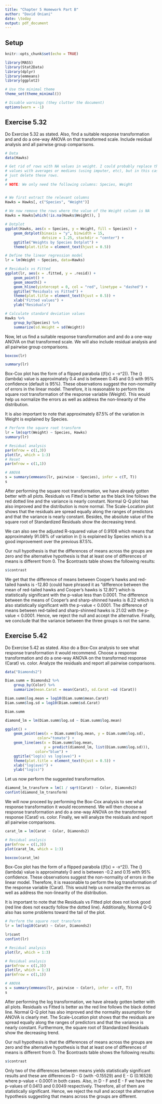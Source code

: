 ```yaml
---
title: "Chapter 5 Homework Part B"
author: "David Oniani"
date: \today
output: pdf_document
---
```


\tableofcontents
\clearpage

## Setup

```r
knitr::opts_chunk$set(echo = TRUE)
```

```r
library(MASS)
library(Stat2Data)
library(dplyr)
library(emmeans)
library(ggplot2)

# Use the minimal theme
theme_set(theme_minimal())

# Disable warnings (they clutter the document)
options(warn = -1)
```

## Exercise 5.32

Do Exercise 5.32 as stated. Also, find a suitable response transformation and
and do a one-way ANOVA on that transformed scale. Include residual analysis and
all pairwise group comparisons.

```r
# Data
data(Hawks)

# Get rid of rows with NA values in weight. I could probably replace the missing
# values with averages or medians (using imputer, etc), but in this case, will
# just delete these rows.
#
# NOTE: We only need the following columns: Species, Weight


# We first extract the relevant columns
Hawks = Hawks[, c("Species", "Weight")]
              
# We now remove the rows where the value of the Weight column is NA
Hawks = Hawks[which(!is.na(Hawks$Weight)), ]

# Dotplot
ggplot(Hawks, aes(x = Species, y = Weight, fill = Species)) +
    geom_dotplot(binaxis = "y", binwidth = 15,
                 dotsize = 1.25, stackdir = "center") +
    ggtitle("Weights by Species Dotplot") +
    theme(plot.title = element_text(hjust = 0.5))

# Define the linear regression model
lr = lm(Weight ~ Species, data=Hawks)

# Residuals vs Fitted
ggplot(lr, aes(x = .fitted, y = .resid)) +
    geom_point() +
    geom_smooth() +
    geom_hline(yintercept = 0, col = "red", linetype = "dashed") +
    ggtitle("Residuals vs Fitted") +
    theme(plot.title = element_text(hjust = 0.5)) +
    xlab("Fitted values") +
    ylab("Residuals")

# Calculate standard deviation values
Hawks %>%
    group_by(Species) %>%
    summarize(sd.Weight = sd(Weight))
```

\begin{itemize}
    \item[(a)]
        In terms of weight, red-tailed hawks seem to have the largest weight,
        followed by Cooper's hawks species, and finally, the sharp-shinned
        hawks. It seems like the variance is approximately equal across all
        three groups and hence, equal variance assumption of ANOVA is met. In
        order to verify that this is true, we have also shown The Residuals vs
        Fitted plot which confirms constant variance across the groups (the red
        line approximately follows the dotted line).
    \item[(b)]
        ANOVA assumes that the population standard deviations for all levels are
        equal. The approximate standard deviation values we have gotten are 162,
        189, 80.7 for Cooper's, red-tailed, and sharp-shinned hawks
        respectively. These values are not approximately equal and hence, it
        does not meet at least one of assumptions for performing ANOVA.
\end{itemize}

Now, let us find a suitable response transformation and and do a one-way ANOVA
on that transformed scale. We will also include residual analysis and all
pairwise group comparisons.

```r
boxcox(lr)

summary(lr)
```

Box-Cox plot has the form of a flipped parabola \((f(x) = -x^2)\). The
\(\lambda\) (lambda) value is approximately 0.4 and is between 0.45 and 0.5 with
95% confidence (default is 95%). These observations suggest the non-normality of
errors in the linear model. Therefore, it is reasonable to perform the square
root transformation of the response variable (Weight). This would help us
normalize the errors as well as address the non-linearity of the distribution.

It is also important to note that approximately 87.5% of the variation in Weight
is explained by Species.

```r

# Perform the square root transform
lr = lm(sqrt(Weight) ~ Species, Hawks)
summary(lr)

# Residual analysis
par(mfrow = c(1,3))
plot(lr, which = 1:3)
# Reset
par(mfrow = c(1,1))

# ANOVA
s = summary(emmeans(lr, pairwise ~ Species), infer = c(T, T))
s
```

After performing the square root transformation, we have already gotten better
with all plots. Residuals vs Fitted is better as the black line follows the red
dotted line and the variance is nearly constant. Normal Q-Q plot has also
improved and the distribution is more normal. The Scale-Location plot shows that
the residuals are spread equally along the ranges of predictors and that the
variance is nearly constant. Besides, the absolute value of the square root of
Standardized Residuals show the decreasing trend.

We can also see the adjusted R-squared value of 0.9108 which means that
approximately 91.08% of variation in \(\sqrt{Weight}\) is explained by Species
which is a good improvement over the previous 87.5%.

Our null hypothesis is that the differences of means across the groups are zero
and the alternative hypothesis is that at least one of differences of means is
different from 0. The $contrasts table shows the following results:

```r
s$contrast
```

We get that the difference of means between Cooper's hawks and red-tailed hawks
is -12.80 (could have phrased it as "difference between the mean of red-tailed
hawks and Cooper's hawks is 12.80") which is statistically significant with the
p-value less than 0.0001. The difference between the means of Cooper's and
sharp-shinned hawks is 8.22 which is also statistically significant with the
p-value < 0.0001. The difference of means between red-tailed and sharp-shinned
hawks is 21.02 with the p-value < 0.0001. Hence, we reject the null and accept
the alternative. Finally, we conclude that the variance between the three groups
is not the same.

## Exercise 5.42

Do Exercise 5.42 as stated. Also do a Box-Cox analysis to see what response
transformation it would recommend. Choose a response transformation and do a
one-way ANOVA on the transformed response (Carat) vs. color. Analyze the
residuals and report all pairwise comparisons.

```r
data("Diamonds2")

Diam.summ = Diamonds2 %>%
    group_by(Color) %>%
    summarize(mean.Carat = mean(Carat), sd.Carat =sd (Carat))

Diam.summ$log.mean = log10(Diam.summ$mean.Carat)
Diam.summ$log.sd = log10(Diam.summ$sd.Carat)

Diam.summ

diamond_lm = lm(Diam.summ$log.sd ~ Diam.summ$log.mean)

ggplot() +
    geom_point(aes(x = Diam.summ$log.mean, y = Diam.summ$log.sd),
               color="tomato") +
    geom_line(aes(x = Diam.summ$log.mean,
                  y = predict(diamond_lm, list(Diam.summ$log.sd))),
              color="blue") +
    ggtitle("log(s) vs log(ave)") +
    theme(plot.title = element_text(hjust = 0.5)) +
    xlab("log(ave)") +
    ylab("log(s)")
```

\begin{itemize}
    \item[(a)]
        The points seem to suggest a \(\log x\) function. However, it is
        possible to eyeball a line.
    \item[(b)]
        We can eyeball the slope. It is in the range 1.4 - 1.5. We can say that
        it is approximately 1.45. After making a model and estimating the slope,
        we got that the slope is approximately 1.4008 \(\approx\) 1.4 which is
        not too far from our initial observation.
    \item[(c)]
        Since the slope is approximately 1.4, we get \(1 - \text{slope} = 1 -
        1.4 = -0.4\). Since the value is \(-0.4\), the reciprocal square root
        transformation of the form \(\frac{1}{\sqrt{\text{response}}}\) is
        suggested.
\end{itemize}

Let us now perform the suggested transformation.

```r
diamond_lm_transform = lm(1 / sqrt(Carat) ~ Color, Diamonds2)
confint(diamond_lm_transform)
```

We will now proceed by performing the Box-Cox analysis to see what response
transformation it would recommend. We will then choose a response transformation
and do a one-way ANOVA on the transformed response (Carat) vs. color. Finally,
we will analyze the residuals and report all pairwise comparisons.

```r
carat_lm = lm(Carat ~ Color, Diamonds2)

# Residual analysis
par(mfrow = c(1,3))
plot(carat_lm, which = 1:3)

boxcox(carat_lm)
```

Box-Cox plot has the form of a flipped parabola \((f(x) = -x^2)\). The
\(\lambda\) (lambda) value is approximately 0 and is between -0.2 and 0.15 with
95% confidence. These observations suggest the non-normality of errors in the
linear model. Therefore, it is reasonable to perform the log transformation of
the response variable (Carat). This would help us normalize the errors as well
as address the non-linearity of the distribution.

It is important to note that the Residuals vs Fitted plot does not look good
(red line does not exactly follow the dotted line). Additionally, Normal Q-Q
also has some problems toward the tail of the plot.

```r

# Perform the square root transform
lr = lm(log10(Carat) ~ Color, Diamonds2)

lr$cont
confint(lr)

# Residual analysis
plot(lr, which = 1:3)

# Residual analysis
par(mfrow = c(1,3))
plot(lr, which = 1:3)
par(mfrow = c(1,1))

# ANOVA
s = summary(emmeans(lr, pairwise ~ Color), infer = c(T, T))
s
```

After performing the log transformation, we have already gotten better with all
plots. Residuals vs Fitted is better as the red line follows the black dotted
line. Normal Q-Q plot has also improved and the normality assumption for ANOVA
is clearly met. The Scale-Location plot shows that the residuals are spread
equally along the ranges of predictors and that the variance is nearly constant.
Furthermore, the square root of Standardized Residuals show the decreasing
trend.

Our null hypothesis is that the differences of means across the groups are zero
and the alternative hypothesis is that at least one of differences of means is
different from 0. The $contrasts table shows the following results:

```r
s$contrast
```

Only two of the differences between means yields statistically significant
results and these are differences D - G (with -0.15529) and E - G (0.16528)
where p-value < 0.0001 in both cases. Also, in D - F and E - F we have the
p-values of 0.0413 and 0.0049 respectively. Therefore, all of them are
statistically significant. Hence, we reject the null and accept the alternative
hypothesis suggesting that means across the groups are different.